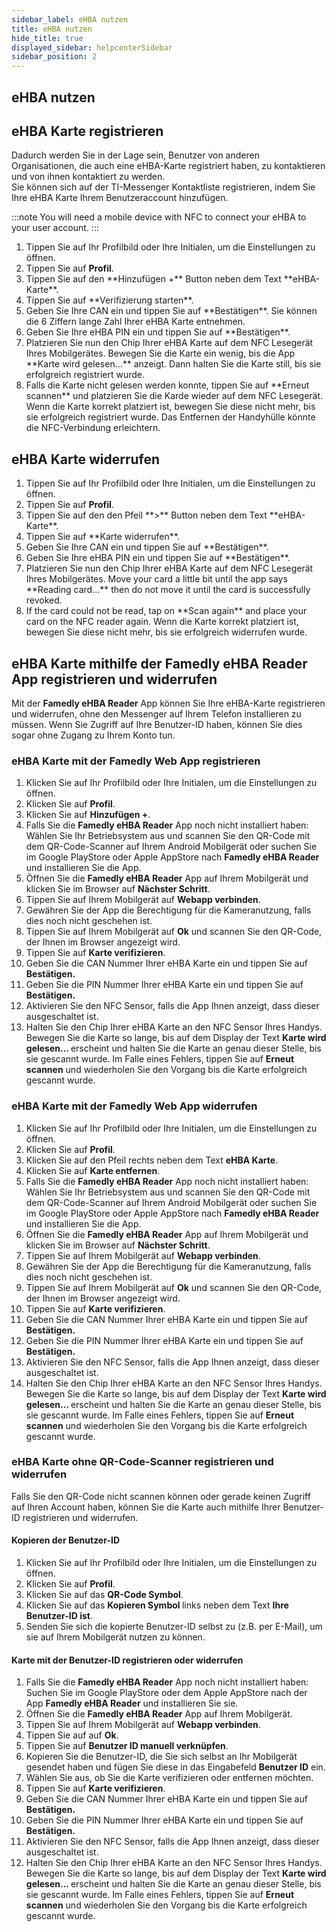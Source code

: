```yaml
---
sidebar_label: eHBA nutzen
title: eHBA nutzen
hide_title: true
displayed_sidebar: helpcenterSidebar
sidebar_position: 2
---
```



<div class="hero hero--primary">
  <div class="container">
    <h2 class="hero__title">eHBA nutzen</h2>
  </div>
</div>

## eHBA Karte registrieren

Dadurch werden Sie in der Lage sein, Benutzer von anderen Organisationen, die auch eine eHBA-Karte registriert haben, zu kontaktieren und von ihnen kontaktiert zu werden.\
Sie können sich auf der TI-Messenger Kontaktliste registrieren, indem Sie Ihre eHBA Karte Ihrem Benutzeraccount hinzufügen.  

:::note
You will need a mobile device with NFC to connect your eHBA to your user account.
:::

<Tabs>
  <TabItem value="mobil" label="Mobil">
  <ol>
    <li>Tippen Sie auf Ihr Profilbild oder Ihre Initialen, um die Einstellungen zu öffnen.</li>
    <li>Tippen Sie auf <b>Profil</b>.</li>
    <li>Tippen Sie auf den **Hinzufügen +** Button neben dem Text **eHBA-Karte**.</li>
    <li>Tippen Sie auf **Verifizierung starten**.</li>
    <li>Geben Sie Ihre CAN ein und tippen Sie auf **Bestätigen**. Sie können die 6 Ziffern lange Zahl Ihrer eHBA Karte entnehmen.</li>
    <li>Geben Sie Ihre eHBA PIN ein und tippen Sie auf **Bestätigen**.</li>
    <li>Platzieren Sie nun den Chip Ihrer eHBA Karte auf dem NFC Lesegerät Ihres Mobilgerätes. Bewegen Sie die Karte ein wenig, bis die App **Karte wird gelesen...** anzeigt. Dann halten Sie die Karte still, bis sie erfolgreich registriert wurde.</li>
    <li>Falls die Karte nicht gelesen werden konnte, tippen Sie auf **Erneut scannen** und platzieren Sie die Karde wieder auf dem NFC Lesegerät. Wenn die Karte korrekt platziert ist, bewegen Sie diese nicht mehr, bis sie erfolgreich registriert wurde. Das Entfernen der Handyhülle könnte die NFC-Verbindung erleichtern.</li>
  </ol>
  </TabItem>
</Tabs>

## eHBA Karte widerrufen

<Tabs>
  <TabItem value="mobile" label="Mobil">
  <ol>
    <li>Tippen Sie auf Ihr Profilbild oder Ihre Initialen, um die Einstellungen zu öffnen.</li>
    <li>Tippen Sie auf <b>Profil</b>.</li>
    <li>Tippen Sie auf den den Pfeil **>** Button neben dem Text **eHBA-Karte**.</li>
    <li>Tippen Sie auf **Karte widerrufen**.</li>
    <li>Geben Sie Ihre CAN ein und tippen Sie auf **Bestätigen**.</li>
    <li>Geben Sie Ihre eHBA PIN ein und tippen Sie auf **Bestätigen**.</li>
    <li>Platzieren Sie nun den Chip Ihrer eHBA Karte auf dem NFC Lesegerät Ihres Mobilgerätes. Move your card a little bit until the app says **Reading card...** then do not move it until the card is successfully revoked.</li>
    <li>If the card could not be read, tap on **Scan again** and place your card on the NFC reader again. Wenn die Karte korrekt platziert ist, bewegen Sie diese nicht mehr, bis sie erfolgreich widerrufen wurde.</li>
  </ol>
  </TabItem>
</Tabs>

## eHBA Karte mithilfe der Famedly eHBA Reader App registrieren und widerrufen

Mit der **Famedly eHBA Reader** App können Sie Ihre eHBA-Karte registrieren und widerrufen, ohne den Messenger auf Ihrem Telefon installieren zu müssen. Wenn Sie Zugriff auf Ihre Benutzer-ID haben, können Sie dies sogar ohne Zugang zu Ihrem Konto tun.

### eHBA Karte mit der Famedly Web App registrieren

<Tabs>
  <TabItem value="desktop" label="Desktop">
  <ol>
    <li>Klicken Sie auf Ihr Profilbild oder Ihre Initialen, um die Einstellungen zu öffnen.</li>
    <li>Klicken Sie auf <b>Profil</b>.</li>
    <li>Klicken Sie auf <b>Hinzufügen +</b>.</li>
    <li>Falls Sie die <b>Famedly eHBA Reader</b> App noch nicht installiert haben: Wählen Sie Ihr Betriebsystem aus und scannen Sie den QR-Code mit dem QR-Code-Scanner auf Ihrem Android Mobilgerät oder suchen Sie im Google PlayStore oder Apple AppStore nach <b>Famedly eHBA Reader</b> und installieren Sie die App.</li>
    <li>Öffnen Sie die <b>Famedly eHBA Reader</b> App auf Ihrem Mobilgerät und klicken Sie im Browser auf <b>Nächster Schritt</b>.</li>
    <li>Tippen Sie auf Ihrem Mobilgerät auf <b>Webapp verbinden</b>.</li>
    <li>Gewähren Sie der App die Berechtigung für die Kameranutzung, falls dies noch nicht geschehen ist.</li>
    <li>Tippen Sie auf Ihrem Mobilgerät auf <b>Ok</b> und scannen Sie den QR-Code, der Ihnen im Browser angezeigt wird.</li>
    <li>Tippen Sie auf <b>Karte verifizieren</b>.</li>
    <li>Geben Sie die CAN Nummer Ihrer eHBA Karte ein und tippen Sie auf <b>Bestätigen.</b></li>
    <li>Geben Sie die PIN Nummer Ihrer eHBA Karte ein und tippen Sie auf <b>Bestätigen.</b></li>
    <li>Aktivieren Sie den NFC Sensor, falls die App Ihnen anzeigt, dass dieser ausgeschaltet ist.</li>
    <li>Halten Sie den Chip Ihrer eHBA Karte an den NFC Sensor Ihres Handys. Bewegen Sie die Karte so lange, bis auf dem Display der Text <b>Karte wird gelesen… </b>erscheint und halten Sie die Karte an genau dieser Stelle, bis sie gescannt wurde. Im Falle eines Fehlers, tippen Sie auf <b>Erneut scannen</b> und wiederholen Sie den Vorgang bis die Karte erfolgreich gescannt wurde.</li>
  </ol>
  </TabItem>
</Tabs>

### eHBA Karte mit der Famedly Web App widerrufen

<Tabs>
  <TabItem value="desktop" label="Desktop">
  <ol>
    <li>Klicken Sie auf Ihr Profilbild oder Ihre Initialen, um die Einstellungen zu öffnen.</li>
    <li>Klicken Sie auf <b>Profil</b>.</li>
    <li>Klicken Sie auf den Pfeil rechts neben dem Text <b>eHBA Karte</b>.</li>
    <li>Klicken Sie auf <b>Karte entfernen</b>.</li>
    <li>Falls Sie die <b>Famedly eHBA Reader</b> App noch nicht installiert haben: Wählen Sie Ihr Betriebsystem aus und scannen Sie den QR-Code mit dem QR-Code-Scanner auf Ihrem Android Mobilgerät oder suchen Sie im Google PlayStore oder Apple AppStore nach <b>Famedly eHBA Reader</b> und installieren Sie die App.</li>
    <li>Öffnen Sie die <b>Famedly eHBA Reader</b> App auf Ihrem Mobilgerät und klicken Sie im Browser auf <b>Nächster Schritt</b>.</li>
    <li>Tippen Sie auf Ihrem Mobilgerät auf <b>Webapp verbinden</b>.</li>
    <li>Gewähren Sie der App die Berechtigung für die Kameranutzung, falls dies noch nicht geschehen ist.</li>
    <li>Tippen Sie auf Ihrem Mobilgerät auf <b>Ok</b> und scannen Sie den QR-Code, der Ihnen im Browser angezeigt wird.</li>
    <li>Tippen Sie auf <b>Karte verifizieren</b>.</li>
    <li>Geben Sie die CAN Nummer Ihrer eHBA Karte ein und tippen Sie auf <b>Bestätigen.</b></li>
    <li>Geben Sie die PIN Nummer Ihrer eHBA Karte ein und tippen Sie auf <b>Bestätigen.</b></li>
    <li>Aktivieren Sie den NFC Sensor, falls die App Ihnen anzeigt, dass dieser ausgeschaltet ist.</li>
    <li>Halten Sie den Chip Ihrer eHBA Karte an den NFC Sensor Ihres Handys. Bewegen Sie die Karte so lange, bis auf dem Display der Text <b>Karte wird gelesen… </b>erscheint und halten Sie die Karte an genau dieser Stelle, bis sie gescannt wurde. Im Falle eines Fehlers, tippen Sie auf <b>Erneut scannen</b> und wiederholen Sie den Vorgang bis die Karte erfolgreich gescannt wurde.</li>
  </ol>
  </TabItem>
</Tabs>

### eHBA Karte ohne QR-Code-Scanner registrieren und widerrufen

Falls Sie den QR-Code nicht scannen können oder gerade keinen Zugriff auf Ihren Account haben, können Sie die Karte auch mithilfe Ihrer Benutzer-ID registrieren und widerrufen.

#### Kopieren der Benutzer-ID

<Tabs>
  <TabItem value="desktop" label="Desktop">
  <ol>
    <li>Klicken Sie auf Ihr Profilbild oder Ihre Initialen, um die Einstellungen zu öffnen.</li>
    <li>Klicken Sie auf <b>Profil</b>.</li>
    <li>Klicken Sie auf das <b>QR-Code Symbol</b>.</li>
    <li>Klicken Sie auf das <b>Kopieren Symbol </b>links neben dem Text <b>Ihre Benutzer-ID ist</b>.</li>
    <li>Senden Sie sich die kopierte Benutzer-ID selbst zu (z.B. per E-Mail), um sie auf Ihrem Mobilgerät nutzen zu können.</li>
  </ol>
  </TabItem>
</Tabs>

#### Karte mit der Benutzer-ID registrieren oder widerrufen

<Tabs>
  <TabItem value="mobil" label="Mobil">
  <ol>
    <li>Falls Sie die <b>Famedly eHBA Reader</b> App noch nicht installiert haben: Suchen Sie im Google PlayStore oder dem Apple AppStore nach der App <b>Famedly eHBA Reader</b> und installieren Sie sie.</li>
    <li>Öffnen Sie die <b>Famedly eHBA Reader</b> App auf Ihrem Mobilgerät.</li>
    <li>Tippen Sie auf Ihrem Mobilgerät auf <b>Webapp verbinden</b>.</li>
    <li>Tippen Sie auf auf <b>Ok</b>.</li>
    <li>Tippen Sie auf <b>Benutzer ID manuell verknüpfen</b>.</li>
    <li>Kopieren Sie die Benutzer-ID, die Sie sich selbst an Ihr Mobilgerät gesendet haben und fügen Sie diese in das Eingabefeld <b>Benutzer ID</b> ein.</li>
    <li>Wählen Sie aus, ob Sie die Karte verifizieren oder entfernen möchten.</li>
    <li>Tippen Sie auf <b>Karte verifizieren</b>.</li>
    <li>Geben Sie die CAN Nummer Ihrer eHBA Karte ein und tippen Sie auf <b>Bestätigen.</b></li>
    <li>Geben Sie die PIN Nummer Ihrer eHBA Karte ein und tippen Sie auf <b>Bestätigen.</b></li>
    <li>Aktivieren Sie den NFC Sensor, falls die App Ihnen anzeigt, dass dieser ausgeschaltet ist.</li>
    <li>Halten Sie den Chip Ihrer eHBA Karte an den NFC Sensor Ihres Handys. Bewegen Sie die Karte so lange, bis auf dem Display der Text <b>Karte wird gelesen… </b>erscheint und halten Sie die Karte an genau dieser Stelle, bis sie gescannt wurde. Im Falle eines Fehlers, tippen Sie auf <b>Erneut scannen</b> und wiederholen Sie den Vorgang bis die Karte erfolgreich gescannt wurde.</li>
  </ol>
  </TabItem>
</Tabs>
